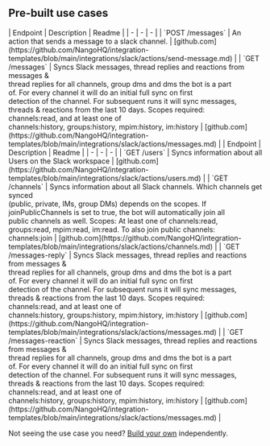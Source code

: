 
## Pre-built use cases

<AccordionGroup>


<Accordion title="Messages">
| Endpoint | Description | Readme |
| - | - | - |
| `POST /messages` | An action that sends a message to a slack channel. | [github.com](https://github.com/NangoHQ/integration-templates/blob/main/integrations/slack/actions/send-message.md) |
| `GET /messages` | Syncs Slack messages, thread replies and reactions from messages &<br />thread replies for all channels, group dms and dms the bot is a part<br />of. For every channel it will do an initial full sync on first<br />detection of the channel. For subsequent runs it will sync messages,<br />threads & reactions from the last 10 days. Scopes required:<br />channels:read, and at least one of<br />channels:history, groups:history, mpim:history, im:history | [github.com](https://github.com/NangoHQ/integration-templates/blob/main/integrations/slack/actions/messages.md) |
</Accordion>


<Accordion title="Others">
| Endpoint | Description | Readme |
| - | - | - |
| `GET /users` | Syncs information about all Users on the Slack workspace | [github.com](https://github.com/NangoHQ/integration-templates/blob/main/integrations/slack/actions/users.md) |
| `GET /channels` | Syncs information about all Slack channels. Which channels get synced<br />(public, private, IMs, group DMs) depends on the scopes. If<br />joinPublicChannels is set to true, the bot will automatically join all<br />public channels as well. Scopes: At least one of channels:read,<br />groups:read, mpim:read, im:read. To also join public channels:<br />channels:join | [github.com](https://github.com/NangoHQ/integration-templates/blob/main/integrations/slack/actions/channels.md) |
| `GET /messages-reply` | Syncs Slack messages, thread replies and reactions from messages &<br />thread replies for all channels, group dms and dms the bot is a part<br />of. For every channel it will do an initial full sync on first<br />detection of the channel. For subsequent runs it will sync messages,<br />threads & reactions from the last 10 days. Scopes required:<br />channels:read, and at least one of<br />channels:history, groups:history, mpim:history, im:history | [github.com](https://github.com/NangoHQ/integration-templates/blob/main/integrations/slack/actions/messages.md) |
| `GET /messages-reaction` | Syncs Slack messages, thread replies and reactions from messages &<br />thread replies for all channels, group dms and dms the bot is a part<br />of. For every channel it will do an initial full sync on first<br />detection of the channel. For subsequent runs it will sync messages,<br />threads & reactions from the last 10 days. Scopes required:<br />channels:read, and at least one of<br />channels:history, groups:history, mpim:history, im:history | [github.com](https://github.com/NangoHQ/integration-templates/blob/main/integrations/slack/actions/messages.md) |
</Accordion>

</AccordionGroup>

<Tip>Not seeing the use case you need? [Build your own](https://nango.dev/slack) independently.</Tip>
